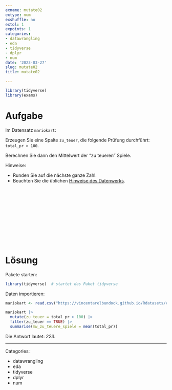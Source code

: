 ```yaml
---
exname: mutate02
extype: num
exshuffle: no
extol: 1
expoints: 1
categories:
- datawrangling
- eda
- tidyverse
- dplyr
- num
date: '2023-03-27'
slug: mutate02
title: mutate02

---
```







```r
library(tidyverse)
library(exams)
```






# Aufgabe

Im Datensatz `mariokart`: 

Erzeugen Sie eine Spalte `zu_teuer`, die folgende Prüfung durchführt: `total_pr > 100`.   

Berechnen Sie dann den Mittelwert der "zu teueren" Spiele. 

Hinweise:

- Runden Sie auf die nächste ganze Zahl.
- Beachten Sie die üblichen [Hinweise des Datenwerks](https://datenwerk.netlify.app/hinweise).



</br>
</br>
</br>
</br>
</br>
</br>
</br>
</br>
</br>
</br>

# Lösung

Pakete starten:

```r
library(tidyverse)  # startet das Paket tidyverse
```






Daten importieren:

```r
mariokart <- read.csv("https://vincentarelbundock.github.io/Rdatasets/csv/openintro/mariokart.csv")
```



```r
mariokart |> 
  mutate(zu_teuer = total_pr > 100) |> 
  filter(zu_teuer == TRUE) |> 
  summarise(mw_zu_teuere_spiele = mean(total_pr))
```


Die Antwort lautet: *223*.







---

Categories: 

- datawrangling
- eda
- tidyverse
- dplyr
- num

